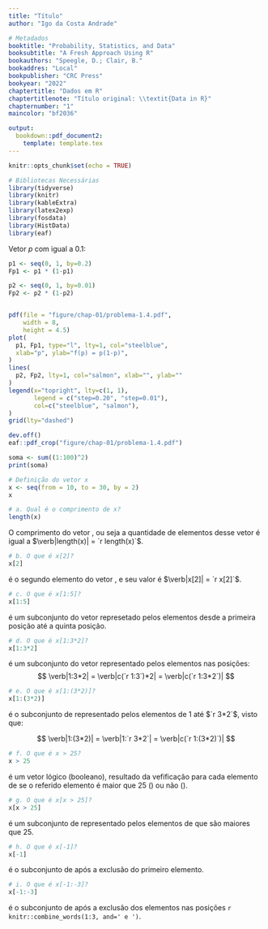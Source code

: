 ```yaml
---
title: "Título"
author: "Igo da Costa Andrade"

# Metadados
booktitle: "Probability, Statistics, and Data"
booksubtitle: "A Fresh Approach Using R"
bookauthors: "Speegle, D.; Clair, B."
bookaddres: "Local"
bookpublisher: "CRC Press"
bookyear: "2022"
chaptertitle: "Dados em R"
chaptertitlenote: "Título original: \\textit{Data in R}"
chapternumber: "1"
maincolor: "bf2036"

output: 
  bookdown::pdf_document2:
    template: template.tex
---
```


```r
knitr::opts_chunk$set(echo = TRUE)
```

```r
# Bibliotecas Necessárias
library(tidyverse)
library(knitr)
library(kableExtra)
library(latex2exp)
library(fosdata)
library(HistData)
library(eaf)
```

\section*{Exercícios}

\begin{enumerate}
  \setcounter{enumi}{3}
  \item Neste exercício, construa o gráfico da função $f(p) = p (1-p)$ para $p \in [0,1]$.
  \begin{enumerate}[label=\alph*.]
    \item Use \verb|seq| para criar um vetor $p$ de números de 0 a 1 espaçados por $0.2$.
    \item Use a função \verb|plot| para graficar $p$ na coordenada $x$ e $p(1-p)$ na coordenada $y$. Leia a página de ajuda para \verb|plot| e faça testes com o argumento \verb|type| para encontrar uma boa escolha para este gráfico.
    \item Repita, mas criando um vetor $p$ de números de 0 a 1 espaçados por $0.01$.
  \end{enumerate}
\end{enumerate}
\iniSol
Vetor $p$ com \textit{step} igual a $0.1$:

```r
p1 <- seq(0, 1, by=0.2)
Fp1 <- p1 * (1-p1)

p2 <- seq(0, 1, by=0.01)
Fp2 <- p2 * (1-p2)


pdf(file = "figure/chap-01/problema-1.4.pdf",
    width = 8,
    height = 4.5)
plot(
  p1, Fp1, type="l", lty=1, col="steelblue",
  xlab="p", ylab="f(p) = p(1-p)",
)
lines(
  p2, Fp2, lty=1, col="salmon", xlab="", ylab=""
)
legend(x="topright", lty=c(1, 1),
       legend = c("step=0.20", "step=0.01"),
       col=c("steelblue", "salmon"),
)
grid(lty="dashed")

dev.off()
eaf::pdf_crop("figure/chap-01/problema-1.4.pdf")
```

\begin{figure}[H]
  \centering
  \caption{Gráfico da função $f(p) = p(1-p)$ para diferentes \textit{steps}}
  \includegraphics[width=\textwidth]{figure/chap-01/problema-1.4.pdf}
\end{figure}

\fimSol

\begin{enumerate}[resume]
  \item Use \verb|R| para calcular a sima dos quadrados de todos os números de 1 a 100: $1^2 + 2^2 + \cdots + 99^2 + 100^2$.
\end{enumerate}

\iniSol
```r
soma <- sum((1:100)^2)
print(soma)
```

\begin{align*}
  \sum_{i = 1}^{100} x_i = 1^2 + 2^2 + \cdots + 99^2 + 100^2 = `r format(soma, big.mark='.', decimal.mark=',')`
\end{align*}

\fimSol

\begin{enumerate}[resume]
  \item Seja $x$ o vetor  obtido da execução do comando \verb|R| \verb|x <- seq(from=10, to=30, by=2)|.
  \begin{enumerate}[label=\alph*.]
    \item Qual é o comprimento de \verb|x|?
    \item O que é \verb|x[2]|?
    \item O que é \verb|x[1:5]|?
    \item O que é \verb|x[1:3*2]|?
    \item O que é \verb|x[1:(3*2)]|?
    \item O que é \verb|x > 25|?
    \item O que é \verb|x[x > 25]|?
    \item O que é \verb|x[-1]|?
    \item O que é \verb|x[-1:-3]|?
  \end{enumerate}
\end{enumerate}

\iniSol
```r
# Definição do vetor x
x <- seq(from = 10, to = 30, by = 2)
x
```

```r
# a. Qual é o comprimento de x?
length(x)
```

O comprimento do vetor \verb|x|, ou seja a quantidade de elementos desse vetor é igual a $\verb|length(x)| = `r length(x)`$.

```r
# b. O que é x[2]?
x[2]
```

\verb|x[2]| é o segundo elemento do vetor \verb|x|, e seu valor é $\verb|x[2]| = `r x[2]`$.

```r
# c. O que é x[1:5]?
x[1:5]
```

\verb|x[1:5]| é um subconjunto do vetor \verb|x| represetado pelos elementos desde a primeira posição até a quinta posição.

```r
# d. O que é x[1:3*2]?
x[1:3*2]
```

\verb|x[1:3*2]| é um subconjunto do vetor \verb|x| representado pelos elementos nas posições:
$$
\verb|1:3*2| = \verb|c(`r 1:3`)*2| = \verb|c(`r 1:3*2`)|
$$

```r
# e. O que é x[1:(3*2)]?
x[1:(3*2)]
```

\verb|x[1:(3*2)]| é o subconjunto de \verb|x| representado pelos elementos de 1 até $`r 3*2`$, visto que:

$$
\verb|1:(3*2)| = \verb|1:`r 3*2`| = \verb|c(`r 1:(3*2)`)|
$$

```r
# f. O que é x > 25?
x > 25
```

\verb|x > 25| é um vetor lógico (booleano), resultado da vefificação para cada elemento de \verb|x| se o referido elemento é maior que 25 (\verb|TRUE|) ou não (\verb|FALSE|).


```r
# g. O que é x[x > 25]?
x[x > 25]
```

\verb|x[x > 25]| é um subconjunto de \verb|x| representado pelos elementos de \verb|x| que são maiores que 25.

```r
# h. O que é x[-1]?
x[-1]
```

\verb|x[-1]| é o subconjunto de \verb|x| após a exclusão do primeiro elemento.

```r
# i. O que é x[-1:-3]?
x[-1:-3]
```

\verb|x[-1:-3]| é o subconjunto de \verb|x| após a exclusão dos elementos nas posições `r knitr::combine_words(1:3, and=' e ')`.



\fimSol